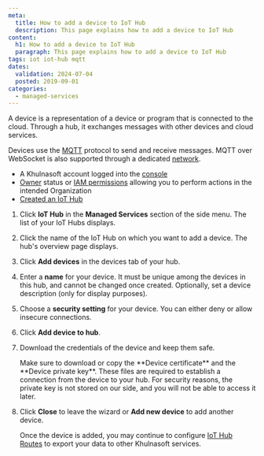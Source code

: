 ```yaml
---
meta:
  title: How to add a device to IoT Hub
  description: This page explains how to add a device to IoT Hub
content:
  h1: How to add a device to IoT Hub
  paragraph: This page explains how to add a device to IoT Hub
tags: iot iot-hub mqtt
dates:
  validation: 2024-07-04
  posted: 2019-09-01
categories:
  - managed-services
---
```


A device is a representation of a device or program that is connected to the cloud. Through a hub, it exchanges messages with other devices and cloud services.

Devices use the [MQTT](http://mqtt.org/) protocol to send and receive messages. MQTT over WebSocket is also supported through a dedicated [network](/managed-services/iot-hub/how-to/connect-default-mqtt-network/).

<Macro id="requirements" />

- A Khulnasoft account logged into the [console](https://console.khulnasoft.com)
- [Owner](/identity-and-access-management/iam/concepts/#owner) status or [IAM permissions](/identity-and-access-management/iam/concepts/#permission) allowing you to perform actions in the intended Organization
- [Created an IoT Hub](/managed-services/iot-hub/how-to/create-hub/)

1. Click **IoT Hub** in the **Managed Services** section of the side menu. The list of your IoT Hubs displays.
2. Click the name of the IoT Hub on which you want to add a device. The hub's overview page displays.
3. Click **Add devices** in the devices tab of your hub.
    <Lightbox src="khulnasoft-iothub_add_device.webp" alt="" />
4. Enter a **name** for your device. It must be unique among the devices in this hub, and cannot be changed once created. Optionally, set a device description (only for display purposes).
5. Choose a **security setting** for your device. You can either deny or allow insecure connections.
    <Lightbox src="khulnasoft-iothub_device_security.webp" alt="" />
6. Click **Add device to hub**.
7. Download the credentials of the device and keep them safe.
    <Lightbox src="khulnasoft-iothub_device_credentials.webp" alt="" />

    <Message type="important">
      Make sure to download or copy the **Device certificate** and the **Device private key**. These files are required to establish a connection from the device to your hub. For security reasons, the private key is not stored on our side, and you will not be able to access it later.
    </Message>
8. Click **Close** to leave the wizard or **Add new device** to add another device.

    Once the device is added, you may continue to configure [IoT Hub Routes](/managed-services/iot-hub/how-to/create-route/) to export your data to other Khulnasoft services.


